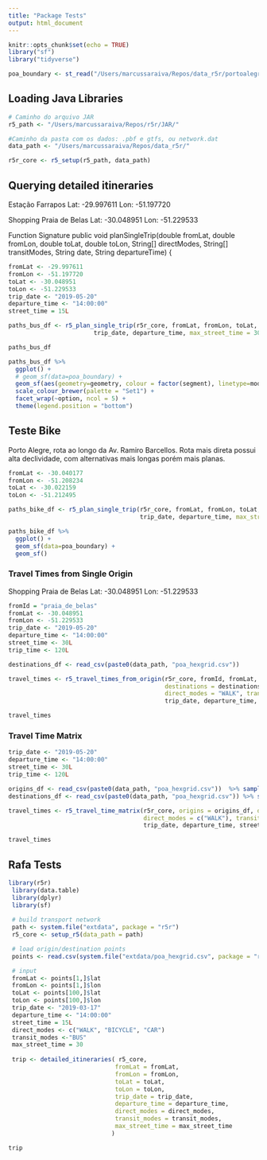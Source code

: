 ```yaml
---
title: "Package Tests"
output: html_document
---
```


```r
knitr::opts_chunk$set(echo = TRUE)
library("sf")
library("tidyverse")
```

```r
poa_boundary <- st_read("/Users/marcussaraiva/Repos/data_r5r/portoalegre_boundary.geojson")
```

## Loading Java Libraries

```r
# Caminho do arquivo JAR
r5_path <- "/Users/marcussaraiva/Repos/r5r/JAR/"

#Caminho da pasta com os dados: .pbf e gtfs, ou network.dat
data_path <- "/Users/marcussaraiva/Repos/data_r5r/"

r5r_core <- r5_setup(r5_path, data_path)
```


## Querying detailed itineraries

Estação Farrapos
Lat: -29.997611
Lon: -51.197720

Shopping Praia de Belas
Lat: -30.048951
Lon: -51.229533

Function Signature
public void planSingleTrip(double fromLat, double fromLon, double toLat, double toLon,
                               String[] directModes, String[] transitModes, String date, String departureTime) {
                               
```r
fromLat <- -29.997611
fromLon <- -51.197720
toLat <- -30.048951
toLon <- -51.229533
trip_date <- "2019-05-20"
departure_time <- "14:00:00"
street_time = 15L

paths_bus_df <- r5_plan_single_trip(r5r_core, fromLat, fromLon, toLat, toLon, c("WALK", "BICYCLE", "CAR"), "BUS", 
                        trip_date, departure_time, max_street_time = 30L)
```


```r
paths_bus_df
```

```r
paths_bus_df %>%
  ggplot() +
  # geom_sf(data=poa_boundary) +
  geom_sf(aes(geometry=geometry, colour = factor(segment), linetype=mode)) +
  scale_colour_brewer(palette = "Set1") +
  facet_wrap(~option, ncol = 5) +
  theme(legend.position = "bottom")
```

## Teste Bike

Porto Alegre, rota ao longo da Av. Ramiro Barcellos.
Rota mais direta possui alta declividade, com alternativas mais longas porém mais planas.

```r
fromLat <- -30.040177
fromLon <- -51.208234
toLat <- -30.022159
toLon <- -51.212495

paths_bike_df <- r5_plan_single_trip(r5r_core, fromLat, fromLon, toLat, toLon, c("BICYCLE"), "", 
                                     trip_date, departure_time, max_street_time = 45L)
```


```r
paths_bike_df %>%
  ggplot() + 
  geom_sf(data=poa_boundary) +
  geom_sf()
```

### Travel Times from Single Origin

Shopping Praia de Belas
Lat: -30.048951
Lon: -51.229533


```r
fromId = "praia_de_belas"
fromLat <- -30.048951
fromLon <- -51.229533
trip_date <- "2019-05-20"
departure_time <- "14:00:00"
street_time <- 30L
trip_time <- 120L

destinations_df <- read_csv(paste0(data_path, "poa_hexgrid.csv"))

travel_times <- r5_travel_times_from_origin(r5r_core, fromId, fromLat, fromLon, 
                                            destinations = destinations_df, 
                                            direct_modes = "WALK", transit_modes = "BUS", 
                                            trip_date, departure_time, street_time, trip_time)
```

```r
travel_times
```

### Travel Time Matrix

```r
trip_date <- "2019-05-20"
departure_time <- "14:00:00"
street_time <- 30L
trip_time <- 120L

origins_df <- read_csv(paste0(data_path, "poa_hexgrid.csv"))  %>% sample_n(100)
destinations_df <- read_csv(paste0(data_path, "poa_hexgrid.csv")) %>% sample_n(100)

travel_times <- r5_travel_time_matrix(r5r_core, origins = origins_df, destinations = destinations_df, 
                                      direct_modes = c("WALK"), transit_modes = "", 
                                      trip_date, departure_time, street_time, trip_time)

```


```r
travel_times
```

## Rafa Tests

```r
library(r5r)
 library(data.table)
 library(dplyr)
 library(sf)
 
 # build transport network
 path <- system.file("extdata", package = "r5r")
 r5_core <- setup_r5(data_path = path)

 # load origin/destination points
 points <- read.csv(system.file("extdata/poa_hexgrid.csv", package = "r5r"))

 # input
 fromLat <- points[1,]$lat
 fromLon <- points[1,]$lon
 toLat <- points[100,]$lat
 toLon <- points[100,]$lon
 trip_date <- "2019-03-17"
 departure_time <- "14:00:00"
 street_time = 15L
 direct_modes <- c("WALK", "BICYCLE", "CAR")
 transit_modes <-"BUS"
 max_street_time = 30
 
 trip <- detailed_itineraries( r5_core,
                              fromLat = fromLat,
                              fromLon = fromLon,
                              toLat = toLat,
                              toLon = toLon,
                              trip_date = trip_date,
                              departure_time = departure_time,
                              direct_modes = direct_modes,
                              transit_modes = transit_modes,
                              max_street_time = max_street_time
                             )
```

```r
trip
```

